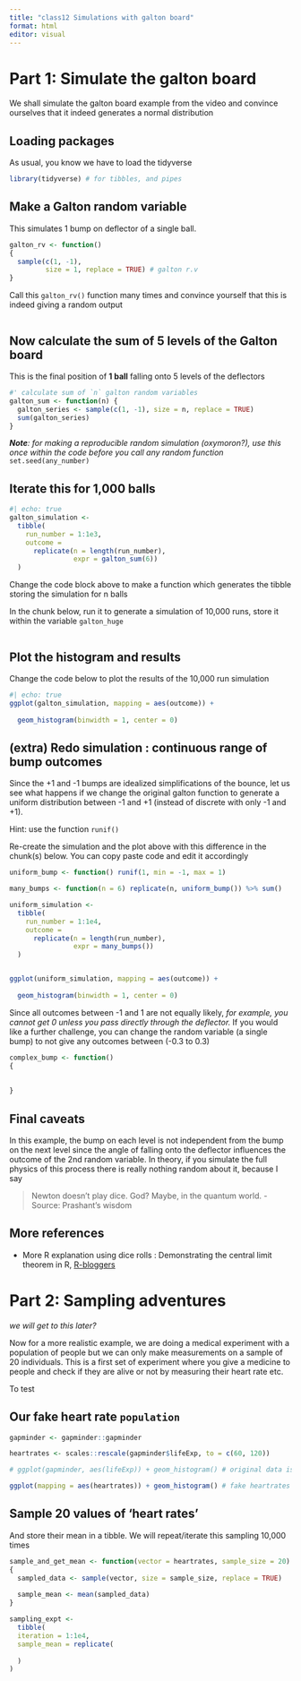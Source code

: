 ```yaml
---
title: "class12 Simulations with galton board"
format: html
editor: visual
---
```


# Part 1: Simulate the galton board

We shall simulate the galton board example from the video and convince ourselves that it indeed generates a normal distribution

## Loading packages

As usual, you know we have to load the tidyverse

```r
library(tidyverse) # for tibbles, and pipes
```

## Make a Galton random variable 

This simulates 1 bump on deflector of a single ball.

```r
galton_rv <- function() 
{
  sample(c(1, -1), 
         size = 1, replace = TRUE) # galton r.v
}
```

Call this `galton_rv()` function many times and convince yourself that this is indeed giving a random output

```r

```

## Now calculate the sum of 5 levels of the Galton board

This is the final position of **1 ball** falling onto 5 levels of the deflectors

```r
#' calculate sum of `n` galton random variables
galton_sum <- function(n) {
  galton_series <- sample(c(1, -1), size = n, replace = TRUE)
  sum(galton_series)
}
```

***Note**: for making a reproducible random simulation (oxymoron?), use this once within the code before you call any random function* `set.seed(any_number)`

## Iterate this for 1,000 balls

```r
#| echo: true
galton_simulation <- 
  tibble(
    run_number = 1:1e3,
    outcome = 
      replicate(n = length(run_number), 
                expr = galton_sum(6))
  )
```

Change the code block above to make a function which generates the tibble storing the simulation for n balls

In the chunk below, run it to generate a simulation of 10,000 runs, store it within the variable `galton_huge`

```r

```

## Plot the histogram and results

Change the code below to plot the results of the 10,000 run simulation

```r
#| echo: true
ggplot(galton_simulation, mapping = aes(outcome)) +
  
  geom_histogram(binwidth = 1, center = 0)
```

## (extra) Redo simulation : continuous range of bump outcomes

Since the +1 and -1 bumps are idealized simplifications of the bounce, let us see what happens if we change the original galton function to generate a uniform distribution between -1 and +1 (instead of discrete with only -1 and +1).

Hint: use the function `runif()`

Re-create the simulation and the plot above with this difference in the chunk(s) below. You can copy paste code and edit it accordingly

```r

uniform_bump <- function() runif(1, min = -1, max = 1)

many_bumps <- function(n = 6) replicate(n, uniform_bump()) %>% sum()

uniform_simulation <- 
  tibble(
    run_number = 1:1e4,
    outcome = 
      replicate(n = length(run_number), 
                expr = many_bumps())
  )


ggplot(uniform_simulation, mapping = aes(outcome)) +
  
  geom_histogram(binwidth = 1, center = 0)
```

Since all outcomes between -1 and 1 are not equally likely, *for example, you cannot get 0 unless you pass directly through the deflector.* If you would like a further challenge, you can change the random variable (a single bump) to not give any outcomes between (-0.3 to 0.3)

```r

complex_bump <- function()
{
  
  
}

```

## Final caveats

In this example, the bump on each level is not independent from the bump on the next level since the angle of falling onto the deflector influences the outcome of the 2nd random variable. In theory, if you simulate the full physics of this process there is really nothing random about it, because I say

> Newton doesn't play dice. God? Maybe, in the quantum world.  - Source: Prashant's wisdom

## More references

-   More R explanation using dice rolls : Demonstrating the central limit theorem in R, [R-bloggers](https://www.r-bloggers.com/2020/08/demonstrating-the-central-limit-theorem-in-r/)

# Part 2: Sampling adventures

*we will get to this later?*

Now for a more realistic example, we are doing a medical experiment with a population of people but we can only make measurements on a sample of 20 individuals. This is a first set of experiment where you give a medicine to people and check if they are alive or not by measuring their heart rate etc.

To test

## Our fake heart rate `population`

```r
gapminder <- gapminder::gapminder

heartrates <- scales::rescale(gapminder$lifeExp, to = c(60, 120))

# ggplot(gapminder, aes(lifeExp)) + geom_histogram() # original data is this

ggplot(mapping = aes(heartrates)) + geom_histogram() # fake heartrates
```

## Sample 20 values of 'heart rates'

And store their mean in a tibble. We will repeat/iterate this sampling 10,000 times

```r
sample_and_get_mean <- function(vector = heartrates, sample_size = 20)
{
  sampled_data <- sample(vector, size = sample_size, replace = TRUE)
  
  sample_mean <- mean(sampled_data)
}

sampling_expt <- 
  tibble(
  iteration = 1:1e4,
  sample_mean = replicate(
    
  )
)
```
